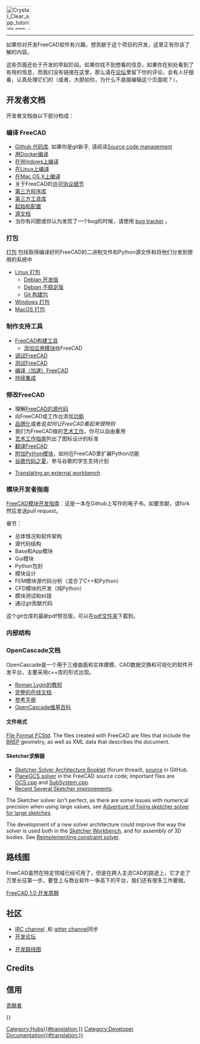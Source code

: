 <languages/>
{{TOCright}}
[[Image:Crystal_Clear_app_tutorials.png|64px]]
----

<div class="mw-translate-fuzzy">
如果你对开发FreeCAD软件有兴趣，想贡献于这个项目的开发，这里正有你该了解的内容。
</div>

<div class="mw-translate-fuzzy">
这些页面还处于开发的早起阶段。如果你找不到想看的信息，如果你在别处看到了有用的信息，而我们没有链接在这里，那么请在[http://forum.freecadweb.org/index.php?sid=5f84150e79db8842e277b042077097ff 论坛]里留下你的评论。会有人仔细看，认真处理它们的（或者，大胆如你，为什么不直接编辑这个页面呢？）。
</div>

<span id="Developer_Documentation"></span>
== 开发者文档 ==

开发者文档由以下部分构成：

<span id="Compiling_FreeCAD"></span>
=== 编译 FreeCAD ===

<div class="mw-translate-fuzzy">

*[https://github.com/FreeCAD/FreeCAD Github 代码库]. 如果你是git新手, 请阅读[[Source code management|Source code management]]
* [[Compile_on_Docker|用Docker编译]]
* [[Compile_on_Windows|在Windows上编译]]
* [[Compile_on_Linux|在Linux上编译]]
* [[Compile_on_MacOS|在Mac OS X上编译]]
* 关于FreeCAD的[[License/zh-cn|许可协议细节]]
* [[Third Party Libraries|第三方程序库]]
* [[Third Party Tools|第三方工具库]]
* [[Start up and Configuration|起始和配置]]
* [[Source documentation/zh-cn|源文档]]
* 当你有问题或你认为发现了一个bug的时候，请使用 [[Tracker|bug tracker]] 。
</div>

<span id="Packaging"></span>
=== 打包 ===

[[Packaging|打包]] 包括取得编译好的FreeCAD的二进制文件和Python源文件和将他们分发到使用的系统中

* [[Linux_packaging|Linux 打包]]
** [[Debian_development|Debian 开发版]]
** [[Debian_Unstable|Debian 不稳定版]]
** [[Git_buildpackage|Git 构建包]]
* [[Windows_packaging|Windows 打包]]
* [[MacOS_packaging|MacOS 打包]]

<span id="Build_Support_Tools"></span>
===制作支持工具===

* [[FreeCAD Build Tool/zh-cn|FreeCAD构建工具]]
** [[Module_Creation/zh-cn|添加应用模块]]给FreeCAD
* [[Debugging/zh-cn|调试]]FreeCAD
* [[Testing/zh-cn|测试]]FreeCAD
* [[Compiling (Speeding up)/zh-cn|编译（加速）]]FreeCAD
* [[Continuous Integration/zh-cn|持续集成]]

<span id="Modifying_FreeCAD"></span>
===修改FreeCAD===

<div class="mw-translate-fuzzy">
* 理解[[The FreeCAD source code|FreeCAD的源代码]]
* 向FreeCAD或工作台添加[[Gui Command|功能]]
* [[Branding/zh-cn|品牌化]]或者说''如何让FreeCAD看起来很特别''
* 我们为FreeCAD做的[[Artwork/zh-cn|艺术工作]]，你可以自由重用
* [[Artwork_Guidelines/zh-cn|艺术工作指南]]列出了图标设计的标准
* [[Localisation/zh-cn|翻译FreeCAD]]
* [[Extra python modules/zh-cn|附加Python模块]]，如何在FreeCAD里扩展Python功能
*[[Google Summer of Code/zh-cn|谷歌代码之夏]]，参与谷歌的学生支持计划
</div>

<div lang="en" dir="ltr" class="mw-content-ltr">
* [[Translating_an_external_workbench|Translating an external workbench]]
</div>

<span id="Module_developer&#039;s_guide"></span>
=== 模块开发者指南 ===

[https://github.com/qingfengxia/FreeCAD_Mod_Dev_Guide FreeCAD模块开发指南]：这是一本在Github上写作的电子书。如要贡献，请fork然后发送pull request。

章节：
* 总体情况和软件架构
* 源代码结构
* Base和App模块
* Gui模块
* Python包封
* 模块设计
* FEM模块源代码分析（混合了C++和Python）
* CFD模块的开发（纯Python）
* 模块测试和纠错
* 通过git贡献代码

这个git仓库的最新pdf预览版，可以在[https://github.com/qingfengxia/FreeCAD_Mod_Dev_Guide/tree/master/pdf pdf文件夹]下载到。

<span id="Internals"></span>
=== 内部结构 ===

<span id="OpenCascade_Documentation"></span>
=== OpenCascade文档===

OpenCascade是一个用于三维曲面和实体建模、CAD数据交换和可视化的软件开发平台，主要采用c++库的形式出现。

* [http://opencascade.wikidot.com/romansarticles Roman Lygin的教程]
* [https://dev.opencascade.org/doc/overview/html/index.html 完整的在线文档]
* [https://dev.opencascade.org/doc/refman/html/index.html 参考手册]
* [http://opencascade.wikidot.com OpenCascade维基百科]

<span id="File_format"></span>
==== 文件格式 ====

<div lang="en" dir="ltr" class="mw-content-ltr">
[[File_Format_FCStd|File Format FCStd]]. The files created with FreeCAD are {{incode|.zip}} files that include the [https://en.wikipedia.org/wiki/Boundary_representation BREP] geometry, as well as XML data that describes the document.
</div>

<span id="Sketcher_solver"></span>
==== Sketcher求解器 ====

<div lang="en" dir="ltr" class="mw-content-ltr">
* [https://forum.freecad.org/viewtopic.php?f=10&t=36355 Sketcher Solver Architecture Booklet] (forum thread), [https://github.com/abdullahtahiriyo/FreeCADBooks/tree/master/FreeCAD_Solver_Architecture source] in GitHub.
* [https://github.com/FreeCAD/FreeCAD/blob/master/src/Mod/Sketcher/App/planegcs/ PlaneGCS solver] in the FreeCAD source code; important files are [https://github.com/FreeCAD/FreeCAD/blob/master/src/Mod/Sketcher/App/planegcs/GCS.cpp GCS.cpp] and [https://github.com/FreeCAD/FreeCAD/blob/master/src/Mod/Sketcher/App/planegcs/SubSystem.cpp SubSystem.cpp].
* [https://forum.freecad.org/viewtopic.php?f=9&t=29192 Recent Several Sketcher improvements].
</div>

<div lang="en" dir="ltr" class="mw-content-ltr">
The Sketcher solver isn't perfect, as there are some issues with numerical precision when using large values, see [https://forum.freecad.org/viewtopic.php?f=10&t=40502 Adventure of fixing sketcher solver for large sketches].
</div>

<div lang="en" dir="ltr" class="mw-content-ltr">
The development of a new solver architecture could improve the way the solver is used both in the [[Sketcher_Workbench|Sketcher Workbench]], and for assembly of 3D bodies. See [https://forum.freecad.org/viewtopic.php?f=20&t=40525 Reimplementing constraint solver].
</div>

<span id="Roadmap"></span>
== 路线图 ==

FreeCAD虽然在特定领域已经可用了，但是在跨入主流CAD的路途上，它才走了万里长征第一步。要登上与商业软件一争高下的平台，我们还有很多工作要做。

[[FreeCAD_1.0_Development_Cycle|FreeCAD 1.0 开发周期]]

<span id="Community"></span>
== 社区 ==

* [ircs://irc.libera.chat:6697/freecad IRC channel] ,和 [https://gitter.im/FreeCAD/FreeCAD gitter channel]同步
* [https://forum.freecad.org/viewforum.php?f=6 开发论坛]

<div class="mw-translate-fuzzy">
* [[Development roadmap/zh-cn|开发路线图]]
</div>

<div lang="en" dir="ltr" class="mw-content-ltr">
== Credits ==
</div>

<div class="mw-translate-fuzzy">
==信用==
[[Contributors/zh-cn|贡献者]]
</div>


{{Userdocnavi{{#translation:}}}}
[[Category:Hubs{{#translation:}}]]
[[Category:Developer Documentation{{#translation:}}]]